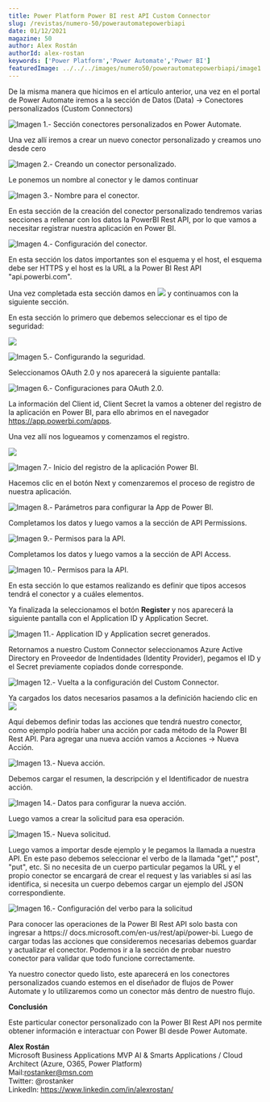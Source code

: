 ```yaml
---
title: Power Platform Power BI rest API Custom Connector
slug: /revistas/numero-50/powerautomatepowerbiapi
date: 01/12/2021
magazine: 50
author: Alex Rostán
authorId: alex-rostan
keywords: ['Power Platform','Power Automate','Power BI']
featuredImage: ../../../images/numero50/powerautomatepowerbiapi/image1.png
---
```


De la misma manera que hicimos en el artículo anterior, una vez en el
portal de Power Automate iremos a la sección de Datos (Data) -> Conectores personalizados (Custom Connectors)

![Imagen 1.- Sección conectores personalizados en Power Automate.](../../../images/numero50/powerautomatepowerbiapi/image1.png)


Una vez allí iremos a crear un nuevo conector personalizado y creamos
uno desde cero

![Imagen 2.- Creando un conector personalizado.](../../../images/numero50/powerautomatepowerbiapi/image2.png)

Le ponemos un nombre al conector y le damos continuar

![Imagen 3.- Nombre para el conector.](../../../images/numero50/powerautomatepowerbiapi/image3.png)


En esta sección de la creación del conector personalizado tendremos
varias secciones a rellenar con los datos la PowerBI Rest API, por lo
que vamos a necesitar registrar nuestra aplicación en Power BI.

![Imagen 4.- Configuración del conector.](../../../images/numero50/powerautomatepowerbiapi/image4.png)


En esta sección los datos importantes son el esquema y el host, el
esquema debe ser HTTPS y el host es la URL a la Power BI Rest API "api.powerbi.com".

Una vez completada esta sección damos en ![](../../../images/numero50/powerautomatepowerbiapi/image5.png) y continuamos con la siguiente sección.

En esta sección lo primero que debemos seleccionar es el tipo de
seguridad:

![](../../../images/numero50/powerautomatepowerbiapi/image6.png)

![Imagen 5.- Configurando la seguridad.](../../../images/numero50/powerautomatepowerbiapi/image7.png)


Seleccionamos OAuth 2.0 y nos aparecerá la siguiente pantalla:

![Imagen 6.- Configuraciones para OAuth 2.0.](../../../images/numero50/powerautomatepowerbiapi/image8.png)


La información del Client id, Client Secret la vamos a obtener del
registro de la aplicación en Power BI, para ello abrimos en el navegador
https://app.powerbi.com/apps.

Una vez allí nos logueamos y comenzamos el registro.

![](../../../images/numero50/powerautomatepowerbiapi/image9.png)

![Imagen 7.- Inicio del registro de la aplicación Power BI.](../../../images/numero50/powerautomatepowerbiapi/image10.png)


Hacemos clic en el botón Next y comenzaremos el proceso de registro de
nuestra aplicación.

![Imagen 8.- Parámetros para configurar la App de Power BI.](../../../images/numero50/powerautomatepowerbiapi/image11.png)


Completamos los datos y luego vamos a la sección de API Permissions.

![Imagen 9.- Permisos para la API.](../../../images/numero50/powerautomatepowerbiapi/image12.png)


Completamos los datos y luego vamos a la sección de API Access.

![Imagen 10.- Permisos para la API.](../../../images/numero50/powerautomatepowerbiapi/image13.png)


En esta sección lo que estamos realizando es definir que tipos accesos
tendrá el conector y a cuáles elementos.

Ya finalizada la seleccionamos el botón **Register** y nos aparecerá la
siguiente pantalla con el Application ID y Application Secret.

![Imagen 11.- Application ID y Application secret generados.](../../../images/numero50/powerautomatepowerbiapi/image14.png)


Retornamos a nuestro Custom Connector seleccionamos Azure Active
Directory en Proveedor de Indentidades (Identity Provider), pegamos el
ID y el Secret previamente copiados donde corresponde.

![Imagen 12.- Vuelta a la configuración del Custom Connector.](../../../images/numero50/powerautomatepowerbiapi/image15.png)


Ya cargados los datos necesarios pasamos a la definición haciendo clic
en ![](../../../images/numero50/powerautomatepowerbiapi/image16.png)

Aquí debemos definir todas las acciones que tendrá nuestro conector,
como ejemplo podría haber una acción por cada método de la Power BI Rest
API. Para agregar una nueva acción vamos a Acciones -> Nueva Acción.

![Imagen 13.- Nueva acción.](../../../images/numero50/powerautomatepowerbiapi/image17.png)

Debemos cargar el resumen, la descripción y el Identificador de nuestra
acción.

![Imagen 14.- Datos para configurar la nueva acción.](../../../images/numero50/powerautomatepowerbiapi/image18.png)


Luego vamos a crear la solicitud para esa operación.

![Imagen 15.- Nueva solicitud.](../../../images/numero50/powerautomatepowerbiapi/image19.png)


Luego vamos a importar desde ejemplo y le pegamos la llamada a nuestra
API. En este paso debemos seleccionar el verbo de la llamada "get","
post", "put", etc. Si no necesita de un cuerpo particular pegamos la
URL y el propio conector se encargará de crear el request y las
variables si así las identifica, si necesita un cuerpo debemos cargar un
ejemplo del JSON correspondiente.

![Imagen 16.- Configuración del verbo para la solicitud](../../../images/numero50/powerautomatepowerbiapi/image20.png)


Para conocer las operaciones de la Power BI Rest API solo basta con
ingresar a https:// docs.microsoft.com/en-us/rest/api/power-bi. Luego de
cargar todas las acciones que consideremos necesarias debemos guardar y
actualizar el conector. Podemos ir a la sección de probar nuestro
conector para validar que todo funcione correctamente.

Ya nuestro conector quedo listo, este aparecerá en los conectores
personalizados cuando estemos en el diseñador de flujos de Power
Automate y lo utilizaremos como un conector más dentro de nuestro flujo.

**Conclusión**

Este particular conector personalizado con la Power BI Rest API nos
permite obtener información e interactuar con Power BI desde Power
Automate.


**Alex Rostán** <br />
Microsoft Business Applications MVP AI & Smarts Applications / Cloud Architect (Azure, O365, Power Platform) <br />
Mail:rostanker@msn.com <br />
Twitter: @rostanker <br />
LinkedIn: https://www.linkedin.com/in/alexrostan/ 
 

